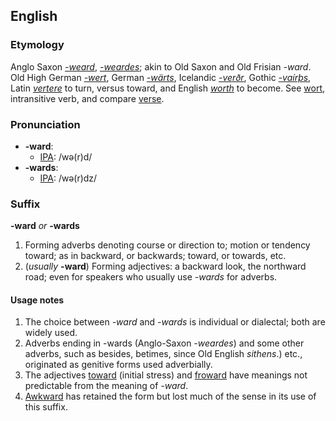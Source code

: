 ==English==

===Etymology===
Anglo Saxon ''[[-weard]]'', ''[[-weardes]]''; akin to Old Saxon and Old Frisian ''-ward''. Old High German ''[[-wert]]'', German ''[[-wärts]]'', Icelandic ''[[-verðr]]'', Gothic ''[[-vaírþs]]'', Latin ''[[vertere]]'' to turn, versus toward, and English ''[[worth]]'' to become.  See [[wort]], intransitive verb, and compare [[verse]].

===Pronunciation===
*'''-ward''':
**[[IPA]]: /wə(r)d/
*'''-wards''':
**[[IPA]]: /wə(r)dz/

===Suffix===
'''-ward''' ''or'' '''-wards'''

#Forming adverbs denoting course or direction to; motion or tendency toward; as in backward, or backwards; toward, or towards, etc.
#(''usually'' '''-ward''') Forming adjectives: a backward look, the northward road; even for speakers who usually use ''-wards'' for adverbs.

====Usage notes====
#The choice between ''-ward'' and ''-wards'' is individual or dialectal; both are widely used.
#Adverbs ending in -wards (Anglo-Saxon ''-weardes'') and some other adverbs, such as besides, betimes, since Old English ''sithens''.) etc., originated as genitive forms used adverbially.
#The adjectives [[toward]] (initial stress) and [[froward]] have meanings not predictable from the meaning of ''-ward''.
#[[Awkward]] has retained the form but lost much of the sense in its use of this suffix.
